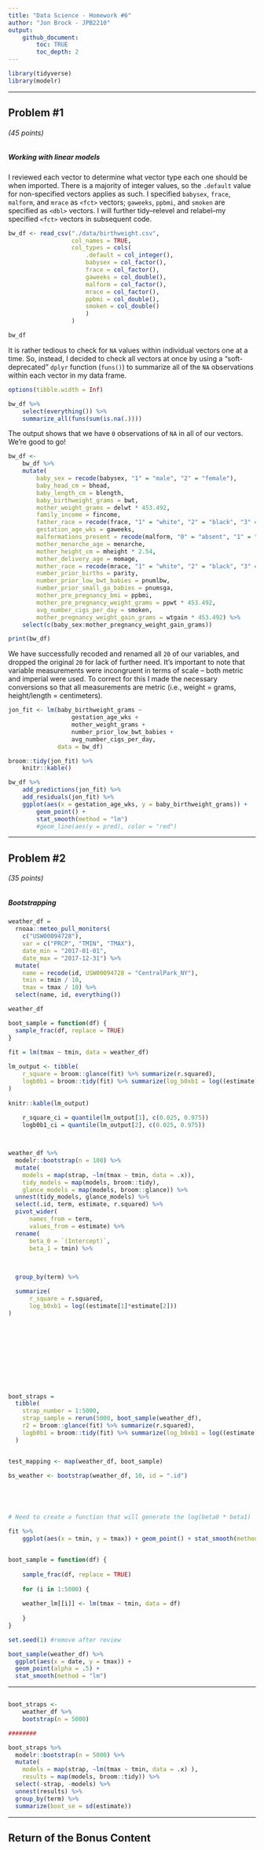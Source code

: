 ```yaml
---
title: "Data Science - Homework #6"
author: "Jon Brock - JPB2210"
output: 
    github_document:
        toc: TRUE
        toc_depth: 2
---
```


```r
library(tidyverse)
library(modelr)
```

***

## Problem #1
###### (*45 points*)
##### *Working with linear models*  

I reviewed each vector to determine what vector type each one should be when imported. There is a majority of integer values, so the `.default` value for non-specified vectors applies as such. I specified `babysex`, `frace`, `malform`, and `mrace` as `<fct>` vectors; `gaweeks`, `ppbmi`, and `smoken` are specified as `<dbl>` vectors. I will further tidy--relevel and relabel--my specified `<fct>` vectors in subsequent code.  

```r
bw_df <- read_csv("./data/birthweight.csv",
                  col_names = TRUE,
                  col_types = cols(
                      .default = col_integer(),
                      babysex = col_factor(),
                      frace = col_factor(),
                      gaweeks = col_double(),
                      malform = col_factor(),
                      mrace = col_factor(),
                      ppbmi = col_double(),
                      smoken = col_double()
                      )
                  )

bw_df
```


It is rather tedious to check for `NA` values within individual vectors one at a time. So, instead, I decided to check all vectors at once by using a "soft-deprecated" `dplyr` function (`funs()`) to summarize all of the `NA` observations within each vector in my data frame.  

```r
options(tibble.width = Inf)

bw_df %>% 
    select(everything()) %>% 
    summarize_all(funs(sum(is.na(.))))
```

The output shows that we have `0` observations of `NA` in all of our vectors. We're good to go!  

```r
bw_df <- 
    bw_df %>% 
    mutate(
        baby_sex = recode(babysex, "1" = "male", "2" = "female"),
        baby_head_cm = bhead,
        baby_length_cm = blength,
        baby_birthweight_grams = bwt,
        mother_weight_grams = delwt * 453.492,
        family_income = fincome,
        father_race = recode(frace, "1" = "white", "2" = "black", "3" = "asian", "4" = "p_rican", "8" = "other", "9" = "unknown"),
        gestation_age_wks = gaweeks,
        malformations_present = recode(malform, "0" = "absent", "1" = "present"),
        mother_menarche_age = menarche,
        mother_height_cm = mheight * 2.54,
        mother_delivery_age = momage,
        mother_race = recode(mrace, "1" = "white", "2" = "black", "3" = "asian", "4" = "p_rican", "8" = "other"),
        number_prior_births = parity,
        number_prior_low_bwt_babies = pnumlbw,
        number_prior_small_ga_babies = pnumsga,
        mother_pre_pregnancy_bmi = ppbmi,
        mother_pre_pregnancy_weight_grams = ppwt * 453.492,
        avg_number_cigs_per_day = smoken,
        mother_pregnancy_weight_gain_grams = wtgain * 453.492) %>% 
    select(c(baby_sex:mother_pregnancy_weight_gain_grams))

print(bw_df)
```

We have successfully recoded and renamed all `20` of our variables, and dropped the original `20` for lack of further need.  It's important to note that variable  measurements were incongruent in terms of scale -- both metric and imperial were used. To correct for this I made the necessary conversions so that all measurements are metric (i.e., weight = grams, height/length = centimeters).  

```r
jon_fit <- lm(baby_birthweight_grams ~ 
                  gestation_age_wks +
                  mother_weight_grams +
                  number_prior_low_bwt_babies +
                  avg_number_cigs_per_day,
              data = bw_df)

broom::tidy(jon_fit) %>% 
    knitr::kable()
```

```r
bw_df %>% 
    add_predictions(jon_fit) %>% 
    add_residuals(jon_fit) %>% 
    ggplot(aes(x = gestation_age_wks, y = baby_birthweight_grams)) + 
        geom_point() + 
        stat_smooth(method = "lm")
        #geom_line(aes(y = pred), color = "red")
```

***  

## Problem #2
###### (*35 points*)
##### *Bootstrapping*  

```r
weather_df = 
  rnoaa::meteo_pull_monitors(
    c("USW00094728"),
    var = c("PRCP", "TMIN", "TMAX"), 
    date_min = "2017-01-01",
    date_max = "2017-12-31") %>%
  mutate(
    name = recode(id, USW00094728 = "CentralPark_NY"),
    tmin = tmin / 10,
    tmax = tmax / 10) %>%
  select(name, id, everything())

weather_df
```

```r

boot_sample = function(df) {
  sample_frac(df, replace = TRUE)
}

fit = lm(tmax ~ tmin, data = weather_df)
      
lm_output <- tibble(
    r_square = broom::glance(fit) %>% summarize(r.squared),
    logb0b1 = broom::tidy(fit) %>% summarize(log_b0xb1 = log((estimate[1]*estimate[2])))
)
    
knitr::kable(lm_output)
    
    r_square_ci = quantile(lm_output[1], c(0.025, 0.975))
    logb0b1_ci = quantile(lm_output[2], c(0.025, 0.975))



weather_df %>% 
  modelr::bootstrap(n = 100) %>% 
  mutate(
    models = map(strap, ~lm(tmax ~ tmin, data = .x)),
    tidy_models = map(models, broom::tidy),
    glance_models = map(models, broom::glance)) %>% 
  unnest(tidy_models, glance_models) %>% 
  select(.id, term, estimate, r.squared) %>% 
  pivot_wider(
      names_from = term,
      values_from = estimate) %>% 
  rename(
      beta_0 = `(Intercept)`,
      beta_1 = tmin) %>% 
  

    
  group_by(term) %>% 

  summarize(
      r_square = r.squared,
      log_b0xb1 = log((estimate[1]*estimate[2]))
)











boot_straps = 
  tibble(
    strap_number = 1:5000,
    strap_sample = rerun(5000, boot_sample(weather_df),
    r2 = broom::glance(fit) %>% summarize(r.squared),
    logb0b1 = broom::tidy(fit) %>% summarize(log_b0xb1 = log((estimate[1]*estimate[2]))))
  )


test_mapping <- map(weather_df, boot_sample)

bs_weather <- bootstrap(weather_df, 10, id = ".id")





# Need to create a function that will generate the log(beta0 * beta1)    

fit %>%
    ggplot(aes(x = tmin, y = tmax)) + geom_point() + stat_smooth(method = "lm")



```



```r
boot_sample = function(df) {
  
    sample_frac(df, replace = TRUE)
    
    for (i in 1:5000) {
    
    weather_lm[[i]] <- lm(tmax ~ tmin, data = df)
    
    }
}
```

```r
set.seed(1) #remove after review

boot_sample(weather_df) %>% 
  ggplot(aes(x = date, y = tmax)) + 
  geom_point(alpha = .5) +
  stat_smooth(method = "lm")
```





***



```r

```

```r
boot_straps <- 
    weather_df %>% 
    bootstrap(n = 5000)

########

boot_straps %>% 
  modelr::bootstrap(n = 5000) %>% 
  mutate(
    models = map(strap, ~lm(tmax ~ tmin, data = .x) ),
    results = map(models, broom::tidy)) %>% 
  select(-strap, -models) %>% 
  unnest(results) %>% 
  group_by(term) %>% 
  summarize(boot_se = sd(estimate))
```

***  

## Return of the Bonus Content  
